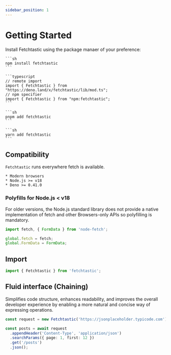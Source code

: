 ```yaml
---
sidebar_position: 1
---
```



# Getting Started

Install Fetchtastic using the package manaer of your preference:

<Tabs groupId="package-manager">

  <TabItem value="npm" label="npm">

    ```sh
    npm install fetchtastic
    ```

  </TabItem>

  <TabItem value="deno" label="deno">
     
    ```typescript
    // remote import
    import { Fetchtastic } from "https://deno.land/x/fetchtastic/lib/mod.ts";
    // npm specifier
    import { Fetchtastic } from "npm:fetchtastic";
    ```

  </TabItem>
 
   <TabItem value="pnpm" label="pnpm">

    ```sh
    pnpm add fetchtastic
    ```

  </TabItem>

  <TabItem value="yarn" label="yarn">

    ```sh
    yarn add fetchtastic
    ```

  </TabItem>
</Tabs>

## Compatibility

`Fetchtastic` runs everywhere fetch is available.

    * Modern browsers
    * Node.js >= v18
    * Deno >= 0.41.0

### Polyfills for Node.js < v18

For older versions, the Node.js standard library does not provide a native
implementation of fetch and other Browsers-only APIs so polyfilling is
mandatory.

```typescript
import fetch, { FormData } from 'node-fetch';

global.fetch = fetch;
global.FormData = FormData;
```

## Import

```typescript
import { Fetchtastic } from 'fetchtastic';
```

## Fluid interface (Chaining)

Simplifies code structure, enhances readability, and improves the overall
developer experience by enabling a more natural and concise way of expressing
operations.

```typescript
const request = new Fetchtastic('https://jsonplaceholder.typicode.com');

const posts = await request
  .appendHeader('Content-Type', 'application/json')
  .searchParams({ page: 1, first: 12 })
  .get('/posts')
  .json();
```

